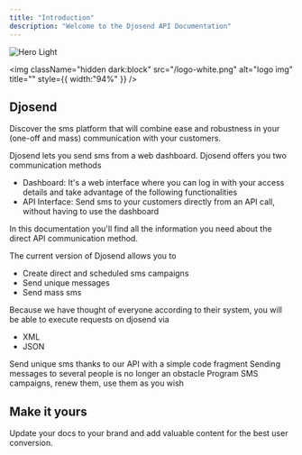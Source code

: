 ```yaml
---
title: "Introduction"
description: "Welcome to the Djosend API Documentation"
---
```


<img
  className="block dark:hidden"
  src="/images/hero-light.png"
  alt="Hero Light"
/>

<img
  className="hidden dark:block"
  src="/logo-white.png"
  alt="logo img"
  title=""
  style={{ width:"94%" }}
/>

## Djosend

Discover the sms platform that will combine ease and robustness in your (one-off and mass) communication with your customers.

Djosend lets you send sms from a web dashboard. Djosend offers you two communication methods

- Dashboard: It's a web interface where you can log in with your access details and take advantage of the following functionalities
- API Interface: Send sms to your customers directly from an API call, without having to use the dashboard

In this documentation you'll find all the information you need about the direct API communication method.

The current version of Djosend allows you to

- Create direct and scheduled sms campaigns
- Send unique messages
- Send mass sms

Because we have thought of everyone according to their system, you will be able to execute requests on djosend via

- XML
- JSON

<CardGroup cols={2}>
  <Card title="Send unique messages" icon="pen-to-square" href="https://mintlify.com/docs/quickstart">
    Send unique sms thanks to our API with a simple code fragment
  </Card>
  <Card title="Send mass sms" icon="user-group-simple" href="https://mintlify.com/docs/development">
    Sending messages to several people is no longer an obstacle
  </Card>
</CardGroup>

<CardGroup cols={1}>
  <Card title="Create direct and scheduled sms campaigns" icon="people-group">
    Program SMS campaigns, renew them, use them as you wish
  </Card>
</CardGroup>

## Make it yours

Update your docs to your brand and add valuable content for the best user conversion.